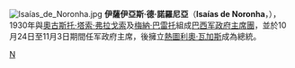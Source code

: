 [[File:Isaías_de_Noronha.jpg|thumb]]
'''伊薩伊亞斯·德·諾羅尼亞'''（'''Isaías de Noronha'''，{{bd|1874年|7月6日|1963年|1月29日|catIdx=N}}），1930年與[[奧古斯托·塔索·弗拉戈索|奧古斯托·塔索·弗拉戈索]]及[[梅納·巴雷托|梅納·巴雷托]]組成[[巴西总统|巴西军政府主席團]]，並於10月24日至11月3日期間任军政府主席，後擁立[[瓦加斯|熱圖利奧·瓦加斯]]成為總統。 

{{start box}}
{{s-before|[[华盛顿·路易斯·佩雷拉·德索萨|华盛顿·路易斯·佩雷拉·德索萨]]}} 
{{s-title|[[巴西|巴西]]政府首脑|years=1930年}} 
{{s-after|[[瓦加斯|熱圖利奧·瓦加斯]]}}
{{end box}}

{{巴西總統}}
{{DEFAULTSORT:Isaias de Noronha}}
[[Category:巴西总统|N]]